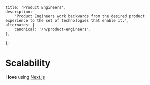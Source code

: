 
    title: 'Product Engineers',
    description:
        'Product Engineers work backwards from the desired product experience to the set of technologies that enable it.',
    alternates: {
        canonical: '/n/product-engineers',
    },
};

# Scalability

<AnimatedName />

I **love** using [Next.js](https://nextjs.org/)